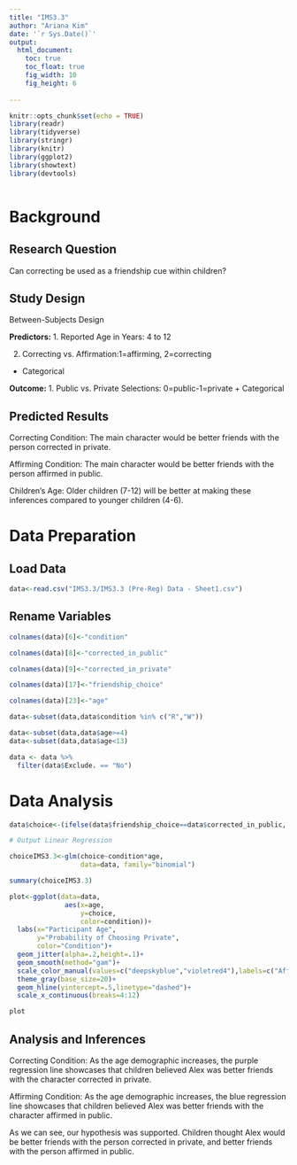 ```yaml
---
title: "IMS3.3"
author: "Ariana Kim"
date: '`r Sys.Date()`'
output: 
  html_document:
    toc: true
    toc_float: true
    fig_width: 10
    fig_height: 6
    
---
```


```r
knitr::opts_chunk$set(echo = TRUE)
library(readr)
library(tidyverse)
library(stringr)
library(knitr)
library(ggplot2)
library(showtext)
library(devtools)



```

# Background

## Research Question
Can correcting be used as a friendship cue within children? 

## Study Design 
Between-Subjects Design 

**Predictors:**
1. Reported Age in Years: 4 to 12
  
2. Correcting vs. Affirmation:1=affirming, 2=correcting
  + Categorical 
  
**Outcome:**
1. Public vs. Private Selections: 0=public-1=private
  + Categorical

## Predicted Results 

Correcting Condition: The main character would be better friends with the person corrected in private. 

Affirming Condition: The main character would be better friends with the person affirmed in public.

Children's Age: Older children (7-12) will be better at making these inferences compared to younger children (4-6). 

# Data Preparation 

## Load Data 
```r
data<-read.csv("IMS3.3/IMS3.3 (Pre-Reg) Data - Sheet1.csv") 


```
## Rename Variables 
```r
colnames(data)[6]<-"condition"

colnames(data)[8]<-"corrected_in_public"

colnames(data)[9]<-"corrected_in_private"

colnames(data)[17]<-"friendship_choice"

colnames(data)[23]<-"age"

data<-subset(data,data$condition %in% c("R","W"))

data<-subset(data,data$age>=4)
data<-subset(data,data$age<13)

data <- data %>%
  filter(data$Exclude. == "No")
```
# Data Analysis 
```r
data$choice<-(ifelse(data$friendship_choice==data$corrected_in_public, 0,1))

# Output Linear Regression 

choiceIMS3.3<-glm(choice~condition*age,
                  data=data, family="binomial")

summary(choiceIMS3.3)

plot<-ggplot(data=data,
              aes(x=age,
                  y=choice,
                  color=condition))+
  labs(x="Participant Age",
       y="Probability of Choosing Private",
       color="Condition")+
  geom_jitter(alpha=.2,height=.1)+
  geom_smooth(method="gam")+
  scale_color_manual(values=c("deepskyblue","violetred4"),labels=c("Affirming","Correcting"))+
  theme_gray(base_size=20)+
  geom_hline(yintercept=.5,linetype="dashed")+
  scale_x_continuous(breaks=4:12)

plot

```

## Analysis and Inferences 

Correcting Condition: As the age demographic increases, the purple regression line showcases that children believed Alex was better friends with the character corrected in private. 

Affirming Condition: As the age demographic increases, the blue regression line showcases that children believed Alex was better friends with the character affirmed in public. 

As we can see, our hypothesis was supported. Children thought Alex would be better friends with the person corrected in private, and better friends with the person affirmed in public. 




